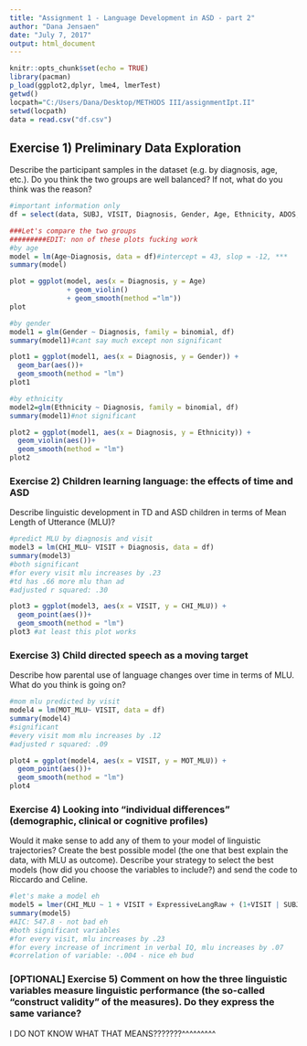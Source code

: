 ```yaml
---
title: "Assignment 1 - Language Development in ASD - part 2"
author: "Dana Jensaen"
date: "July 7, 2017"
output: html_document
---
```


```r
knitr::opts_chunk$set(echo = TRUE)
library(pacman)
p_load(ggplot2,dplyr, lme4, lmerTest)
getwd()
locpath="C:/Users/Dana/Desktop/METHODS III/assignmentIpt.II"
setwd(locpath)
data = read.csv("df.csv")

```
## Exercise 1) Preliminary Data Exploration

Describe the participant samples in the dataset (e.g. by diagnosis, age, etc.). Do you think the two groups are well balanced? If not, what do you think was the reason?
```r
#important information only
df = select(data, SUBJ, VISIT, Diagnosis, Gender, Age, Ethnicity, ADOS, MullenRaw, ExpressiveLangRaw, CHI_MLU, types_CHI, tokens_CHI, MOT_MLU)

###Let's compare the two groups
#########EDIT: non of these plots fucking work
#by age
model = lm(Age~Diagnosis, data = df)#intercept = 43, slop = -12, ***
summary(model)

plot = ggplot(model, aes(x = Diagnosis, y = Age) 
              + geom_violin()
              + geom_smooth(method ="lm"))
plot

#by gender
model1 = glm(Gender ~ Diagnosis, family = binomial, df)
summary(model1)#cant say much except non significant

plot1 = ggplot(model1, aes(x = Diagnosis, y = Gender)) + 
  geom_bar(aes())+
  geom_smooth(method = "lm")
plot1

#by ethnicity
model2=glm(Ethnicity ~ Diagnosis, family = binomial, df)
summary(model1)#not significant

plot2 = ggplot(model1, aes(x = Diagnosis, y = Ethnicity)) + 
  geom_violin(aes())+
  geom_smooth(method = "lm")
plot2
```

### Exercise 2) Children learning language: the effects of time and ASD
Describe linguistic development in TD and ASD children in terms of Mean Length of Utterance (MLU)?
```r
#predict MLU by diagnosis and visit
model3 = lm(CHI_MLU~ VISIT + Diagnosis, data = df)
summary(model3)
#both significant
#for every visit mlu increases by .23
#td has .66 more mlu than ad
#adjusted r squared: .30

plot3 = ggplot(model3, aes(x = VISIT, y = CHI_MLU)) + 
  geom_point(aes())+
  geom_smooth(method = "lm")
plot3 #at least this plot works
```
### Exercise 3) Child directed speech as a moving target
Describe how parental use of language changes over time in terms of MLU. What do you think is going on?
```r
#mom mlu predicted by visit
model4 = lm(MOT_MLU~ VISIT, data = df)
summary(model4)
#significant
#every visit mom mlu increases by .12
#adjusted r squared: .09

plot4 = ggplot(model4, aes(x = VISIT, y = MOT_MLU)) + 
  geom_point(aes())+
  geom_smooth(method = "lm")
plot4
```

### Exercise 4) Looking into "individual differences" (demographic, clinical or cognitive profiles)
Would it make sense to add any of them to your model of linguistic trajectories? Create the best possible model (the one that best explain the data, with MLU as outcome). Describe your strategy to select the best models (how did you choose the variables to include?) and send the code to Riccardo and Celine.

```r
#let's make a model eh
model5 = lmer(CHI_MLU ~ 1 + VISIT + ExpressiveLangRaw + (1+VISIT | SUBJ), df, REML = F)
summary(model5)
#AIC: 547.8 - not bad eh
#both significant variables
#for every visit, mlu increases by .23
#for every increase of incriment in verbal IQ, mlu increases by .07
#correlation of variable: -.004 - nice eh bud
```
### [OPTIONAL] Exercise 5) Comment on how the three linguistic variables measure linguistic performance (the so-called "construct validity" of the measures). Do they express the same variance? 

I DO NOT KNOW WHAT THAT MEANS???????^^^^^^^^^



